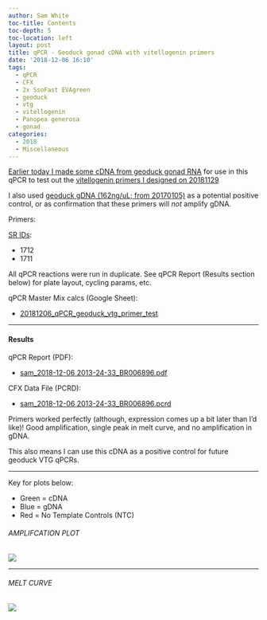 ```yaml
---
author: Sam White
toc-title: Contents
toc-depth: 5
toc-location: left
layout: post
title: qPCR - Geoduck gonad cDNA with vitellogenin primers
date: '2018-12-06 16:10'
tags:
  - qPCR
  - CFX
  - 2x SsoFast EVAgreen
  - geoduck
  - vtg
  - vitellogenin
  - Panopea generosa
  - gonad
categories:
  - 2018
  - Miscellaneous
---
```

[Earlier today I made some cDNA from geoduck gonad RNA](https://robertslab.github.io/sams-notebook/posts/2018/2018-12-06-Reverse-Transcription-Geoduck-gonad-RNA-pool/) for use in this qPCR to test out the [vitellogenin primers I designed on 20181129](https://robertslab.github.io/sams-notebook/2018/11/29/Primer-Design-Geoduck-Vitellogenin-using-Primer3/)

I also used [geoduck gDNA (162ng/uL; from 20170105)](https://robertslab.github.io/sams-notebook/posts/2017/2017-01-05-dna-isolation-geoduck-gdna-for-illumina-initiated-sequencing-project/) as a potential positive control, or as confirmation that these primers will _not_ amplify gDNA.

Primers:

[SR IDs](https://docs.google.com/spreadsheets/d/14m2kkFhxcoKWWIGoAD_7VOVsAg9wilME2UcSLqfnqLI/edit?usp=sharing&authkey=CP736rQK):

- 1712
- 1711

All qPCR reactions were run in duplicate. See qPCR Report (Results section below) for plate layout, cycling params, etc.

qPCR Master Mix calcs (Google Sheet):

- [20181206_qPCR_geoduck_vtg_primer_test](https://docs.google.com/spreadsheets/d/1xhNOLrTybRBcK-kXmFfpXkq1kCTxmJVB7OnvSaQ4vfI/edit?usp=sharing)

---

#### Results

qPCR Report (PDF):

- [sam_2018-12-06 2013-24-33_BR006896.pdf](http://owl.fish.washington.edu/Athaliana/qPCR_data/qPCR_reports/sam_2018-12-06%2013-24-33_BR006896.pdf)

CFX Data File (PCRD):

- [sam_2018-12-06 2013-24-33_BR006896.pcrd](http://owl.fish.washington.edu/scaphapoda/qPCR_data/cfx_connect_data/sam_2018-12-06%2013-24-33_BR006896.pcrd)

Primers worked perfectly (although, expression comes up a bit later than I'd like)! Good amplification, single peak in melt curve, and no amplification in gDNA.

This also means I can use this cDNA as a positive control for future geoduck VTG qPCRs.

---

Key for plots below:

- Green = cDNA
- Blue = gDNA
- Red = No Template Controls (NTC)

###### AMPLIFCATION PLOT

![](http://owl.fish.washington.edu/Athaliana/qPCR_data/sam_2018-12-06_13-24-33_amp_plots.png)

---

###### MELT CURVE

![](http://owl.fish.washington.edu/Athaliana/qPCR_data/sam_2018-12-06_13-24-33_melt_plots.png)
